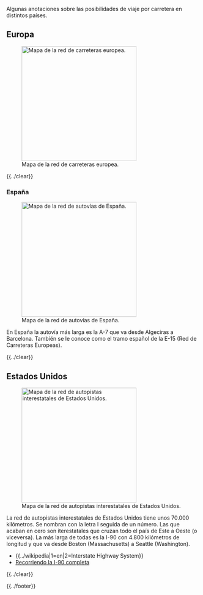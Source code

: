 {{header|1=Viajar por carretera}}

Algunas anotaciones sobre las posibilidades de viaje por carretera en distintos países.

== Europa ==
[[File:red-carreteras-europeas.png|300px|right|Mapa de la red de carreteras europea.]]

{{../clear}}

=== España ===
[[File:red-autovias-espana.png|300px|right|Mapa de la red de autovías de España.]]

En España la autovía más larga es la A-7 que va desde Algeciras a Barcelona. También se le conoce como el tramo español de la E-15 (Red de Carreteras Europeas).

{{../clear}}

== Estados Unidos ==

[[File:interestatales.png|300px|right|Mapa de la red de autopistas interestatales de Estados Unidos.]]

La red de autopistas interestatales de Estados Unidos tiene unos 70.000 kilómetros. Se nombran con la letra I seguida de un número. Las que acaban en cero son iterestatales que cruzan todo el país de Este a Oeste (o viceversa). La más larga de todas es la I-90 con 4.800 kilómetros de longitud y que va desde Boston (Massachusetts) a Seattle (Washington).

* {{../wikipedia|1=en|2=Interstate Highway System}}
* [https://www.youtube.com/watch?v=kYreI6mAP30 Recorriendo la I-90 completa]

{{../clear}}

{{../footer}}
